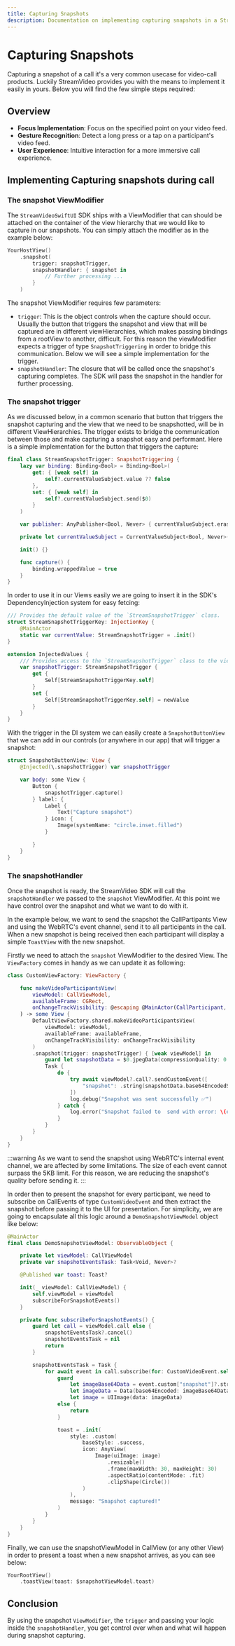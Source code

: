 ```yaml
---
title: Capturing Snapshots
description: Documentation on implementing capturing snapshots in a StreamVideo call.
---
```


# Capturing Snapshots

Capturing a snapshot of a call it's a very common usecase for video-call products. Luckily StreamVideo provides you with the means to implement it easily in yours. Below you will find the few simple steps required:

## Overview

- **Focus Implementation**: Focus on the specified point on your video feed.
- **Gesture Recognition**: Detect a long press or a tap on a participant's video feed.
- **User Experience**: Intuitive interaction for a more immersive call experience.

## Implementing Capturing snapshots during call

### The snapshot ViewModifier

The `StreamVideoSwiftUI` SDK ships with a ViewModifier that can should be attached on the container of the view hierarchy that we would like to capture in our snapshots. You can simply attach the modifier as in the example below:

```swift
YourHostView()
    .snapshot(
        trigger: snapshotTrigger, 
        snapshotHandler: { snapshot in 
            // Further processing ...
        } 
    )
```

The snapshot ViewModifier requires few parameters:
- `trigger`: This is the object controls when the capture should occur. Usually the button that triggers the snapshot and view that will be captured are in different viewHierarchies, which makes passing bindings from a rootView to another, difficult. For this reason the viewModifier expects a trigger of type `SnapshotTriggering` in order to bridge this communication. Below we will see a simple implementation for the trigger.
- `snapshotHandler`: The closure that will be called once the snapshot's capturing completes. The SDK will pass the snapshot in the handler for further processing.

### The snapshot trigger

As we discussed below, in a common scenario that button that triggers the snapshot capturing and the view that we need to be snapshotted, will be in different ViewHierarchies. The trigger exists to bridge the communication between those and make capturing a snapshot easy and performant. Here is a simple implementation for the button that triggers the capture:

```swift
final class StreamSnapshotTrigger: SnapshotTriggering {
    lazy var binding: Binding<Bool> = Binding<Bool>(
        get: { [weak self] in
            self?.currentValueSubject.value ?? false
        },
        set: { [weak self] in
            self?.currentValueSubject.send($0)
        }
    )

    var publisher: AnyPublisher<Bool, Never> { currentValueSubject.eraseToAnyPublisher() }

    private let currentValueSubject = CurrentValueSubject<Bool, Never>(false)

    init() {}

    func capture() {
        binding.wrappedValue = true
    }
}
```

In order to use it in our Views easily we are going to insert it in the SDK's DependencyInjection system for easy fetcing:

```swift
/// Provides the default value of the `StreamSnapshotTrigger` class.
struct StreamSnapshotTriggerKey: InjectionKey {
    @MainActor
    static var currentValue: StreamSnapshotTrigger = .init()
}

extension InjectedValues {
    /// Provides access to the `StreamSnapshotTrigger` class to the views and view models.
    var snapshotTrigger: StreamSnapshotTrigger {
        get {
            Self[StreamSnapshotTriggerKey.self]
        }
        set {
            Self[StreamSnapshotTriggerKey.self] = newValue
        }
    }
}
```

With the trigger in the DI system we can easily create a `SnapshotButtonView` that we can add in our controls (or anywhere in our app) that will trigger a snapshot:

```swift
struct SnapshotButtonView: View {
    @Injected(\.snapshotTrigger) var snapshotTrigger

    var body: some View {
        Button {
            snapshotTrigger.capture()
        } label: {
            Label {
                Text("Capture snapshot")
            } icon: {
                Image(systemName: "circle.inset.filled")
            }

        }
    }
}
```

### The snapshotHandler

Once the snapshot is ready, the StreamVideo SDK will call the `snapshotHandler` we passed to the `snapshot` ViewModifier. At this point we have control over the snapshot and what we want to do with it. 

In the example below, we want to send the snapshot the CallPartipants View and using the WebRTC's event channel, send it to all participants in the call. When a new snapshot is being received then each participant will display a simple `ToastView` with the new snapshot.

Firstly we need to attach the `snapshot` ViewModifier to the desired View. The `ViewFactory` comes in handy as we can update it as following:

```swift
class CustomViewFactory: ViewFactory {

    func makeVideoParticipantsView(
        viewModel: CallViewModel,
        availableFrame: CGRect,
        onChangeTrackVisibility: @escaping @MainActor(CallParticipant, Bool) -> Void
    ) -> some View {
        DefaultViewFactory.shared.makeVideoParticipantsView(
            viewModel: viewModel,
            availableFrame: availableFrame,
            onChangeTrackVisibility: onChangeTrackVisibility
        )
        .snapshot(trigger: snapshotTrigger) { [weak viewModel] in
            guard let snapshotData = $0.jpegData(compressionQuality: 0.3) else { return }
            Task {
                do {
                    try await viewModel?.call?.sendCustomEvent([
                        "snapshot": .string(snapshotData.base64EncodedString())
                    ])
                    log.debug("Snapshot was sent successfully ✅")
                } catch {
                    log.error("Snapshot failed to  send with error: \(error)")
                }
            }
        }
    }
}
```

:::warning
As we want to send the snapshot using WebRTC's internal event channel, we are affected by some limitations. The size of each event cannot surpass the 5KB limit. For this reason, we are reducing the snapshot's quality before sending it.
:::

In order then to present the snapshot for every participant, we need to subscribe on CallEvents of type `CustomVideoEvent` and then extract the snapshot before passing it to the UI for presentation. For simplicity, we are going to encapsulate all this logic around a `DemoSnapshotViewModel` object like below:

```swift
@MainActor
final class DemoSnapshotViewModel: ObservableObject {

    private let viewModel: CallViewModel
    private var snapshotEventsTask: Task<Void, Never>?

    @Published var toast: Toast?

    init(_ viewModel: CallViewModel) {
        self.viewModel = viewModel
        subscribeForSnapshotEvents()
    }

    private func subscribeForSnapshotEvents() {
        guard let call = viewModel.call else {
            snapshotEventsTask?.cancel()
            snapshotEventsTask = nil
            return
        }

        snapshotEventsTask = Task {
            for await event in call.subscribe(for: CustomVideoEvent.self) {
                guard
                    let imageBase64Data = event.custom["snapshot"]?.stringValue,
                    let imageData = Data(base64Encoded: imageBase64Data),
                    let image = UIImage(data: imageData)
                else {
                    return
                }

                toast = .init(
                    style: .custom(
                        baseStyle: .success,
                        icon: AnyView(
                            Image(uiImage: image)
                                .resizable()
                                .frame(maxWidth: 30, maxHeight: 30)
                                .aspectRatio(contentMode: .fit)
                                .clipShape(Circle())
                        )
                    ),
                    message: "Snapshot captured!"
                )
            }
        }
    }
}
```

Finally, we can use the snapshotViewModel in CallView (or any other View) in order to present a toast when a new snapshot arrives, as you can see below:

```swift
YourRootView()
    .toastView(toast: $snapshotViewModel.toast)
```

## Conclusion

By using the snapshot `ViewModifier`, the `trigger` and passing your logic inside the `snapshotHandler`, you get control over when and what will happen during snapshot capturing.